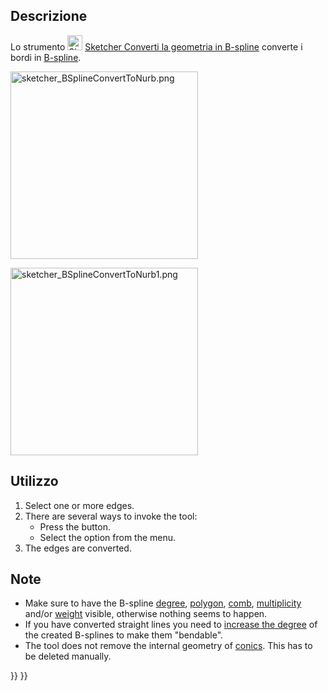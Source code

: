 <languages/>

{{Docnav/it
|[[Sketcher_DeleteAllConstraints/it|Elimina tutti i vincoli]]
|[[Sketcher_BSplineIncreaseDegree/it|Aumenta il grado della B-spline]]
|[[Sketcher_Workbench/it|Sketcher]]
|IconL=Sketcher_DeleteAllConstraints.svg
|IconR=Sketcher_BSplineIncreaseDegree.svg
|IconC=Workbench_Sketcher.svg
}}

{{GuiCommand/it
|Name=Sketcher BSplineConvertToNURBS
|MenuLocation=Schizzo→ Sketcher B-spline tools → Convert geometry to B-spline
|Workbenches=[[Sketcher_Workbench/it|Sketcher]]
|Version=0.17
|SeeAlso=[[Sketcher_CreateBSpline/it|Crea B-spline]]
}}

<span id="Description"></span>
==Descrizione==

Lo strumento [[Image:Sketcher_BSplineConvertToNURBS.svg|24px]] [[Sketcher_BSplineConvertToNURBS/it|Sketcher Converti la geometria in B-spline]] converte i bordi in [[B-Splines/it|B-spline]].

[[File:sketcher_BSplineConvertToNurb.png|300px]]
{{Caption|Vari oggetti prima della conversione.}}

[[File:sketcher_BSplineConvertToNurb1.png|300px]]
{{Caption|Gli stessi oggetti dopo la conversione in B-spline.}}

<span id="Usage"></span>
==Utilizzo==

# Select one or more edges.
# There are several ways to invoke the tool:
#* Press the {{Button|[[File:Sketcher_BSplineConvertToNURBS.svg|16px]] [[Sketcher_BSplineConvertToNURBS|Convert geometry to B-spline]]}} button.
#* Select the {{MenuCommand|Sketch → Sketcher B-spline tools → [[Image:Sketcher_BSplineConvertToNURBS.svg|16px]] Convert geometry to B-spline}} option from the menu.
# The edges are converted.

<span id="Notes"></span>
==Note==

* Make sure to have the B-spline [[Sketcher_BSplineDegree|degree]], [[Sketcher_BSplinePolygon|polygon]], [[Sketcher_BSplineComb|comb]], [[Sketcher_BSplineKnotMultiplicity|multiplicity]] and/or [[Sketcher_BSplinePoleWeight|weight]] visible, otherwise nothing seems to happen.
* If you have converted straight lines you need to [[Sketcher_BSplineIncreaseDegree|increase the degree]] of the created B-splines to make them "bendable".
* The tool does not remove the internal geometry of [[Sketcher_Workbench#Sketcher_CompCreateConic|conics]]. This has to be deleted manually.


{{Docnav/it
|[[Sketcher_DeleteAllConstraints/it|Elimina tutti i vincoli]]
|[[Sketcher_BSplineIncreaseDegree/it|Aumenta il grado della B-spline]]
|[[Sketcher_Workbench/it|Sketcher]]
|IconL=Sketcher_DeleteAllConstraints.svg
|IconR=Sketcher_BSplineIncreaseDegree.svg
|IconC=Workbench_Sketcher.svg
}}

{{Sketcher_Tools_navi{{#translation:}}}}
{{Userdocnavi{{#translation:}}}}